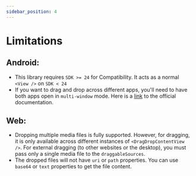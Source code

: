 ```yaml
---
sidebar_position: 4
---
```


# Limitations

## Android:

- This library requires `SDK >= 24` for Compatibility. It acts as a normal `<View />` on `SDK < 24`
- If you want to drag and drop across different apps, you'll need to have both apps open in `multi-window` mode. Here is a [link](https://developer.android.com/develop/ui/views/touch-and-input/drag-drop) to the official documentation.

## Web:

- Dropping multiple media files is fully supported. However, for dragging, it is only available across different instances of `<DragDropContentView />`. For external dragging (to other websites or the desktop), you must pass only a single media file to the `draggableSources`.
- The dropped files will not have `uri` or `path` properties. You can use `base64` or `text` properties to get the file content.
